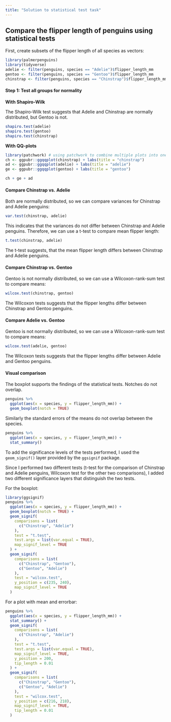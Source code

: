 ```yaml
---
title: "Solution to statistical test task"
---
```


## Compare the flipper length of penguins using statistical tests

First, create subsets of the flipper length of all species as vectors:

```r
library(palmerpenguins)
library(tidyverse)
adelie <- filter(penguins, species == "Adelie")$flipper_length_mm
gentoo <- filter(penguins, species == "Gentoo")$flipper_length_mm
chinstrap <- filter(penguins, species == "Chinstrap")$flipper_length_mm
```

#### Step 1: Test all groups for normality


**With Shapiro-Wilk**

The Shapiro-Wilk test suggests that Adelie and Chinstrap are normally distributed, but Gentoo is not.

```r
shapiro.test(adelie)
shapiro.test(gentoo)
shapiro.test(chinstrap)
```

**With QQ-plots**

```r
library(patchwork) # using patchwork to combine multiple plots into one
ch <- ggpubr::ggqqplot(chinstrap) + labs(title = "chinstrap")
ad <- ggpubr::ggqqplot(adelie) + labs(title = "adelie")
ge <- ggpubr::ggqqplot(gentoo) + labs(title = "gentoo")

ch + ge + ad
```

#### Compare Chinstrap vs. Adelie

Both are normally distributed, so we can compare variances for Chinstrap and Adelie penguins:

```r
var.test(chinstrap, adelie)
```

This indicates that the variances do not differ between Chinstrap and Adelie penguins.
Therefore, we can use a t-test to compare mean flipper length:

```r
t.test(chinstrap, adelie)
```

The t-test suggests, that the mean flipper length differs between Chinstrap and Adelie penguins.

#### Compare Chinstrap vs. Gentoo

Gentoo is not normally distributed, so we can use a Wilcoxon-rank-sum test to compare
means:

```r
wilcox.test(chinstrap, gentoo)
```

The Wilcoxon tests suggests that the flipper lengths differ between Chinstrap and Gentoo penguins.

#### Compare Adelie vs. Gentoo

Gentoo is not normally distributed, so we can use a Wilcoxon-rank-sum test to compare
means:


```r
wilcox.test(adelie, gentoo)
```

The Wilcoxon tests suggests that the flipper lengths differ between Adelie and Gentoo penguins.


#### Visual comparison

The boxplot supports the findings of the statistical tests. Notches do not overlap.

```r
penguins %>%
  ggplot(aes(x = species, y = flipper_length_mm)) +
  geom_boxplot(notch = TRUE)
```

Similarly the standard errors of the means do not overlap between the species.

```r
penguins %>%
  ggplot(aes(x = species, y = flipper_length_mm)) +
  stat_summary() 
```

To add the significance levels of the tests performed, I used
the `geom_signif()` layer provided by the `ggsignif` package.

Since I performed two different tests (t-test for the comparison of Chinstrap and
Adelie penguins, Wilcoxon test for the other two comparisons), I added two 
different significance layers that distinguish the two tests.

For the boxplot:

```r
library(ggsignif)
penguins %>%
  ggplot(aes(x = species, y = flipper_length_mm)) +
  geom_boxplot(notch = TRUE) +
  geom_signif(
    comparisons = list(
      c("Chinstrap", "Adelie")
    ),
    test = "t.test",
    test.args = list(var.equal = TRUE),
    map_signif_level = TRUE
  ) +
  geom_signif(
    comparisons = list(
      c("Chinstrap", "Gentoo"),
      c("Gentoo", "Adelie")
    ),
    test = "wilcox.test",
    y_position = c(235, 240),
    map_signif_level = TRUE
  )
```

For a plot with mean and errorbar:

```r
penguins %>%
  ggplot(aes(x = species, y = flipper_length_mm)) +
  stat_summary() +
  geom_signif(
    comparisons = list(
      c("Chinstrap", "Adelie")
    ),
    test = "t.test",
    test.args = list(var.equal = TRUE),
    map_signif_level = TRUE,
    y_position = 200,
    tip_length = 0.01
  ) +
  geom_signif(
    comparisons = list(
      c("Chinstrap", "Gentoo"),
      c("Gentoo", "Adelie")
    ),
    test = "wilcox.test",
    y_position = c(216, 218),
    map_signif_level = TRUE,
    tip_length = 0.01
  )
```

